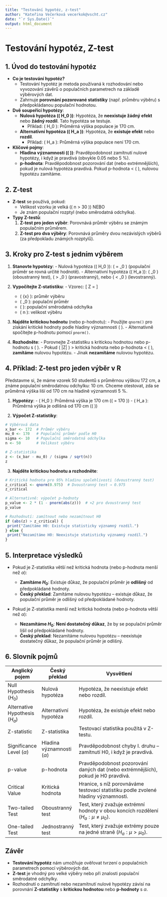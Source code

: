 ```yaml
---
title: "Testování hypotéz, z-test"
author: "Kateřina Večerková vecerkok@vscht.cz"
date: "`r Sys.Date()`"
output: html_document
---
```


# Testování hypotéz, Z-test

## 1. **Úvod do testování hypotéz**
  - **Co je testování hypotéz?**
    - Testování hypotéz je metoda používaná k rozhodování nebo vyvozování závěrů o populačních parametrech na základě výběrových dat.
    - Zahrnuje **porovnání pozorované statistiky** (např. průměru výběru) s předpokládanou populační hodnotou.

  - **Dvě soupeřící hypotézy**:
    - **Nulová hypotéza (\( H_0 \))**: Hypotéza, že **neexistuje žádný efekt** nebo **žádný rozdíl**. Tato hypotéza se testuje.  
      - Příklad: \( H_0 \): Průměrná výška populace je 170 cm.
    - **Alternativní hypotéza (\( H_a \))**: Hypotéza, že **existuje efekt** nebo **rozdíl**.  
      - Příklad: \( H_a \): Průměrná výška populace není 170 cm.

  - **Klíčové pojmy**:
    - **Hladina významnosti (\( \alpha \))**: Pravděpodobnost zamítnutí nulové hypotézy, i když je pravdivá (obvykle 0.05 nebo 5 %).
    - **p-hodnota**: Pravděpodobnost pozorování dat (nebo extrémnějších), pokud je nulová hypotéza pravdivá. Pokud p-hodnota < \( \alpha \), nulovou hypotézu zamítáme.

## 2. **Z-test**

  - **Z-test** se používá, pokud:
    - Velikost vzorku je velká (\( n > 30 \)) NEBO
    - Je znám populační rozptyl (nebo směrodatná odchylka).

  - **Typy Z-testů**:
    1. **Z-test pro jeden výběr**: Porovnává průměr výběru se známým populačním průměrem.
    2. **Z-test pro dva výběry**: Porovnává průměry dvou nezávislých výběrů (za předpokladu známých rozptylů).

## 3. **Kroky pro Z-test s jedním výběrem**

  1. **Stanovte hypotézy**:
    - Nulová hypotéza (\( H_0 \)): \( \mu = \mu_0 \) (populační průměr se rovná určité hodnotě).
    - Alternativní hypotéza (\( H_a \)): \( \mu \neq \mu_0 \) (oboustranný test), \( \mu > \mu_0 \) (pravostranný), nebo \( \mu < \mu_0 \) (levostranný).

  2. **Vypočítejte Z-statistiku**:
    - Vzorec:
    \[
    Z = \frac{\bar{x} - \mu_0}{\frac{\sigma}{\sqrt{n}}}
    \]
      - \( \bar{x} \): průměr výběru  
      - \( \mu_0 \): populační průměr  
      - \( \sigma \): populační směrodatná odchylka  
      - \( n \): velikost výběru

  3. **Najděte kritickou hodnotu** (nebo p-hodnotu):
    - Použijte `qnorm()` pro získání kritické hodnoty podle hladiny významnosti \( \alpha \).
    - Alternativně spočítejte p-hodnotu pomocí `pnorm()`.

  4. **Rozhodněte**:
    - Porovnejte Z-statistiku s kritickou hodnotou nebo p-hodnotu s \( \alpha \).
    - Pokud \( |Z| \) > kritická hodnota nebo p-hodnota < \( \alpha \), **zamítáme** nulovou hypotézu.
    - Jinak **nezamítáme** nulovou hypotézu.

## 4. **Příklad: Z-test pro jeden výběr v R**

Představme si, že máme vzorek 50 studentů s průměrnou výškou 172 cm, a známe populační směrodatnou odchylku: 10 cm. Chceme otestovat, zda se průměrná výška liší od 170 cm na hladině významnosti 5 %.

  1. **Hypotézy**:
    - \( H_0 \): Průměrná výška je 170 cm (\( \mu = 170 \))
    - \( H_a \): Průměrná výška je odlišná od 170 cm (\( \mu \neq 170 \))

  2. **Výpočet Z-statistiky**:
```r
# Výběrová data
x_bar <- 172  # Průměr výběru
mu_0 <- 170   # Populační průměr podle H0
sigma <- 10   # Populační směrodatná odchylka
n <- 50       # Velikost výběru

# Z-statistika
z <- (x_bar - mu_0) / (sigma / sqrt(n))
z
```

3. **Najděte kritickou hodnotu a rozhodněte**:

```r
# Kritická hodnota pro 95% hladinu spolehlivosti (dvoustranný test)
z_critical <- qnorm(0.975)  # Dvoustranný test → 0.975
z_critical

# Alternativně: výpočet p-hodnoty
p_value <- 2 * (1 - pnorm(abs(z)))  # ×2 pro dvoustranný test
p_value

# Rozhodnutí: zamítnout nebo nezamítnout H0
if (abs(z) > z_critical) {
 print("Zamítáme H0: Existuje statisticky významný rozdíl.")
} else {
 print("Nezamítáme H0: Neexistuje statisticky významný rozdíl.")
}
```

## 5. **Interpretace výsledků**

* Pokud je Z-statistika větší než kritická hodnota (nebo p-hodnota menší než $\alpha$):

  * **Zamítáme $H_0$**: Existuje důkaz, že populační průměr je **odlišný** od předpokládané hodnoty.
  * **Český překlad**: Zamítáme nulovou hypotézu – existuje důkaz, že populační průměr je odlišný od předpokládané hodnoty.
* Pokud je Z-statistika menší než kritická hodnota (nebo p-hodnota větší než $\alpha$):

  * **Nezamítáme $H_0$**: **Není dostatečný důkaz**, že by se populační průměr lišil od předpokládané hodnoty.
  * **Český překlad**: Nezamítáme nulovou hypotézu – neexistuje dostatečný důkaz, že populační průměr je odlišný.

## 6. **Slovník pojmů**

| **Anglický pojem**             | **Český překlad**              | **Vysvětlení**                                                                         |
| ------------------------------ | ------------------------------ | -------------------------------------------------------------------------------------- |
| Null Hypothesis ($H_0$)        | Nulová hypotéza                | Hypotéza, že neexistuje efekt nebo rozdíl.                                             |
| Alternative Hypothesis ($H_a$) | Alternativní hypotéza          | Hypotéza, že existuje efekt nebo rozdíl.                                               |
| Z-statistic                    | Z-statistika                   | Testovací statistika použitá v Z-testu.                                                |
| Significance Level ($\alpha$)  | Hladina významnosti ($\alpha$) | Pravděpodobnost chyby I. druhu – zamítnutí H0, i když je pravdivá.                     |
| p-value                        | p-hodnota                      | Pravděpodobnost pozorování daných dat (nebo extrémnějších), pokud je H0 pravdivá.      |
| Critical Value                 | Kritická hodnota               | Hranice, s níž porovnáváme testovací statistiku podle zvolené hladiny významnosti.     |
| Two-tailed Test                | Oboustranný test               | Test, který zvažuje extrémní hodnoty v obou koncích rozdělení ($H_a: \mu \neq \mu_0$). |
| One-tailed Test                | Jednostranný test              | Test, který zvažuje extrémy pouze na jedné straně ($H_a: \mu > \mu_0$).                |

## Závěr

* **Testování hypotéz** nám umožňuje ověřovat tvrzení o populačních parametrech pomocí výběrových dat.
* **Z-test** je vhodný pro velké výběry nebo při znalosti populační směrodatné odchylky.
* Rozhodnutí o zamítnutí nebo nezamítnutí nulové hypotézy závisí na porovnání **Z-statistiky** s **kritickou hodnotou** nebo **p-hodnoty** s $\alpha$.
